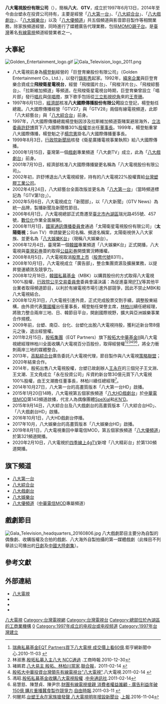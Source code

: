 {{電視網資訊
| 電視網名稱     = 八大電視
| 電視網商標檔案 = Gala Television logo 2018.png
| 電視網商標尺寸 = 200px
| 電視網商標名稱 = 八大電視標誌
| 類型           = [[有線電視|有線電視]]、[[衛星電視|衛星電視]]
| 品牌           = 八大、GTV、八大電視
| 開播日期       = 1997年6月13日（[[八大綜合台|八大綜合台]]）
| 可收視國家     = {{ROC-TW}}
| 創立日期       = 1997年6月13日
| 口號           = 
| 創立者         = [[楊登魁|楊登魁]]
| 格言           = 
| 收視率         = 
| 收視率調查時間 = 
| 收視率資料來源 = 
| 市場占有率     = 
| 擁有者         = 八大電視股份有限公司
| 持股者         = [[台塑企業|台塑企業]]
| 關鍵人物       = 
| 旗下數位頻道   = [[八大第一台|八大第一台]]、[[八大綜合台|八大綜合台]]<br />[[八大戲劇台|八大戲劇台]]、[[八大娛樂台|八大娛樂台]]<br>[[八大優頻道|八大優頻道]]（MOD）
| 官方網站       = {{url|https://www.gtv.com.tw/}}
| 備註           = 
| width          = 330px
|}}
{{Infobox Company 
| company_name       = 八大電視股份有限公司
| company_name_en    = Gala Television Corporation
| local_code_name = TW
| local_code = 97468608
| company_logo       =
| company_type       = [[股份有限公司|股份有限公司]]
| company_slogan     = 
| traded_as          = 
| foundation         = {{birth_date|1997|6|13}}（{{age in years and days|1997|6|13|age=no}}）
| location           = {{flagicon|TWN}} [[台北市|台北市]][[內湖區|內湖區]]瑞光路455、457號
| area_served        = [[台灣|台灣]]
| founder            = [[楊登魁|楊登魁]]
| key_people         = [[董事長|董事長]]：王文潮<br />[[總經理|總經理]]：王克捷<br />副總經理：賴聰筆
| industry           = 廣播媒體業
| products           = 電視廣播節目製作發行等12項
| capital            = [[新臺幣|新台幣]]3,127,992,620元
| revenue            = 
| operating_income   = 
| profit             = 
| market_value       = 
| num_employees      = 
| P/E ratio          = 
| earnings per share = 
| Net asset value    = 
| accounting_period  = 每年12月 （月制會計年度）
| parent             = 
| divisions          =
| major_shareholder  = 台塑永在投資股份有限公司 	 
| subsid             = {{flag|TWN}} [[娛樂線股份有限公司|娛樂線股份有限公司]]<br/>{{flag|TWN}} 八大太陽電視股份有限公司<br/>{{flag|KOR}} 金鐘學製作公司<br/>{{flag|Korea, South}} 八大電視韓國分社<br/>{{flag|HKG}} [[第一媒體國際有限公司|第一媒體國際有限公司]]<br/>{{CHNML}} [[上海寰視文化傳播|上海寰視文化傳播]]有限公司
| homepage           = [https://www.gtv.com.tw/ www.gtv.com.tw]
| footnotes          = 
}}

'''八大電視股份有限公司'''（{{lang-en|'''G'''ala '''T'''ele'''v'''ision Corporation}}），簡稱'''八大'''、'''GTV'''，成立於1997年6月13日，2014年至今由台塑永在投資公司持有，主要是經營「[[八大第一台|八大第一台]]」、「[[八大綜合台|八大綜合台]]」、「[[八大戲劇台|八大戲劇台]]」、「[[八大娛樂台|八大娛樂台]]」以及「[[八大優頻道|八大優頻道]]」共五個頻道與影音節目製作等相關業務，除家族頻道經營，同時進行了媒體廣告代理業務，包括[[MOMO親子台|MOMO親子台]]。是[[臺灣|臺灣]]著名[[有線電視|有線電視]]頻道經營業者之一。

== 大事紀 ==
[[File:Golden_Entertainment_logo.gif|thumb]]
[[File:Gala_Television_logo_2011.png|thumb]]
*八大電視前身為[[楊登魁|楊登魁]]經營的「巨登育樂股份有限公司」（Golden Entertainment Co., Ltd.），以發行[[錄影秀|錄影秀]]起家。1992年，[[緯來企業|緯來企業]]與巨登育樂合資成立'''飛梭衛星電視台'''，經營「飛梭國片台」、「飛梭洋片台」、「飛梭綜藝台」、「拉斯維加頻道」等頻道。在飛梭衛星電視台時期，巨登育樂曾設立「唱片部」發行[[唱片|唱片]]與[[伴唱帶|伴唱帶]]，旗下歌手包括從[[三立影視|三立影視]][[挖角|挖角]]來的[[王壹珊|王壹珊]]。
*1997年6月13日，[[中華民國經濟部|經濟部]]核准'''八大國際傳播股份有限公司'''設立登記，楊登魁任總裁。八大國際傳播經營「GTV27」與「GTV28」兩個有線電視頻道，此即「八大綜藝台」與「[[八大綜合台|八大綜合台]]」前身。
*1997年，八大國際傳播總裁楊登魁因涉及拉斯維加頻道簽賭案避居海外，[[立法委員|立法委員]][[許舒博|許舒博]]買下八大國際傳播30%[[股權|股權]]並出任[[董事長|董事長]]。1999年，楊登魁重掌八大國際傳播，楊登魁之子[[楊宗憲|楊宗憲]]掛名八大國際傳播董事長。
*1999年8月3日，[[行政院新聞局|行政院新聞局]]核發《衛星廣播電視事業執照》給八大國際傳播。 
*2000年1月15日，臺灣第一個[[戲劇|戲劇]]專業頻道「八大劇TV」成立，此為「[[八大戲劇台|八大戲劇台]]」前身。
*2001年7月10日，經濟部核准八大國際傳播變更名稱為「八大電視股份有限公司」。
*2002年初，許舒博退出八大電視經營，持有的八大電視22%股權賣給[[台塑關係企業|台灣塑膠工業公司]]。
*2002年4月24日，八大綜藝台全面改版並更名為「[[八大第一台|八大第一台]]」（當時頻道標記為「GTV第1台」）。
*2002年5月6日，八大電視成立「新聞部」，以「八大新聞」（GTV News）為統一品牌，製播新聞及新聞性節目。
*2006年6月1日，八大電視總部正式喬遷至[[臺北市|臺北市]][[內湖區|內湖區]]瑞光路455號、457號，[[數位化|數位化]]作業全面展開。
*2006年11月1日，[[國家通訊傳播委員會|國家通訊傳播委員會]]通過「太陽衛星電視股份有限公司」（'''太陽衛視'''；Sun TV）申請變更公司名稱、頻道名稱案，太陽衛視併入八大家族、並更名為「[[八大娛樂台|八大娛樂K台]]」（現稱八大娛樂台）。
*2006年12月4日，臺灣第一個[[韓國|韓國]]專業頻道「八大娛樂K台」正式開播，八大電視與[[臺灣彩券|臺灣彩券]]簽約取得[[公益彩券|公益彩券]]開獎實況轉播權。
*2008年8月5日，八大電視取消[[股票上市|股票上市]]（[[股票代號|股票代號]]8311）。
*2008年10月1日，八大電視成立「廣告部」，整合集團資源及擴展業務，以提昇營運績效及競爭力。 
*2008年12月18日，[[韓國|韓國]][[私募基金|私募基金]]{{tsl|ko|MBK파트너스|安博凱}}（MBK）以購買股份的方式取得八大電視100%股權，[[行政院公平交易委員會|行政院公平交易委員會]]委員會議決議：為促進臺灣[[IPTV|IPTV]]等其他平台業者取得頻道節目，以利於有線電視市場引進外部競爭，因此不禁止MBK和八大電視結合。
*2008年12月31日，八大電視引進外資，正式完成股票交割手續，調整股東結構，由外資代表[[龔國權|龔國權]]出任董事長，楊登魁任榮譽主席，[[林柏川|林柏川]]續任總經理，將致力整合兩岸三地、日、韓節目平台，開創國際視野，擴大與亞洲娛樂事業合作規模。
*2009年前，台塑、南亞、台化、台塑化出脫八大電視持股，獲利近新台幣8億元之後，退出經營權。
*2011年2月15日，[[殷拓集團|殷拓集團]]（EQT Partners）旗下[[殷拓大中華基金Ⅱ|殷拓大中華基金Ⅱ]]與八大電視總經理林柏川全面收購八大電視百分百股份，取得經營權<ref>[http://news.cnyes.com/Content/20101103/KCCS06OS3E32E.shtml 瑞典私募基金EQT Partners買下八大電視 成交價上看60億].鉅亨網新聞中心.2010-11-03 {{Wayback|url=http://news.cnyes.com/Content/20101103/KCCS06OS3E32E.shtml |date=20140312213601 }}</ref><ref>林淑惠.[http://tw.news.yahoo.com/%E6%AE%B7%E6%8B%93%E7%A7%81%E5%8B%9F%E5%85%A5%E4%B8%BB%E5%85%AB%E5%A4%A7-ncc%E9%80%9A%E9%81%8E-20101229-125107-701.html 殷拓私募入主八大 NCC通過] {{Wayback|url=http://tw.news.yahoo.com/%E6%AE%B7%E6%8B%93%E7%A7%81%E5%8B%9F%E5%85%A5%E4%B8%BB%E5%85%AB%E5%A4%A7-ncc%E9%80%9A%E9%81%8E-20101229-125107-701.html |date=20140312212957 }}.工商時報.2010-12-30</ref><ref>褚姵君.[http://udn.com/NEWS/ENTERTAINMENT/ENT7/6152413.shtml 八大易主 殷拓、林柏川當家].[[聯合報|聯合報]]，2011-02-14 {{Wayback|url=http://udn.com/NEWS/ENTERTAINMENT/ENT7/6152413.shtml |date=20110217044315 }}</ref><ref>[http://www.gtv.com.tw/News/20110215002/ 殷拓大中華投資台灣領先有線電視台"八大電視"].八大電視.2011-02-14 {{Wayback|url=http://www.gtv.com.tw/News/20110215002/ |date=20140312225223 }}</ref><ref>馮昭.[http://china.dwnews.com/big5/news/2011-02-13/57387807.html 殷拓私募基金收購八大電視股權] {{Wayback|url=http://china.dwnews.com/big5/news/2011-02-13/57387807.html |date=20140312212512 }}.[[中央通訊社|中央通訊社]].2011-02-14</ref><ref>易慧慈、陳慧貞、陳尹宗.[http://www.libertytimes.com.tw/2011/new/mar/11/today-show8.htm 財團有線電視搶親 消費者權益誰顧 - 廣告利益年破150億 購片重播蠶食製作競爭力].[[自由時報|自由時報]].2011-03-11 {{Wayback|url=http://www.libertytimes.com.tw/2011/new/mar/11/today-show8.htm |date=20130315114511 }}</ref>，將全力衝刺兩岸三地的媒體整合。
*2013年，[[高點綜合台|高點綜合台]]廣告委託八大電視代理，節目製作與八大電視[[策略聯盟|策略聯盟]]；2020年結束合作。
*2014年，殷拓出售八大電視股權，台塑已故創辦人[[王永在|王永在]]的三個兒子王文淵、王文潮、王文堯成立「永在投資公司」斥資約新台幣30億元買下八大電視100%股權，由王文潮擔任董事長，林柏川續任總經理<ref>何醒邦.[http://www.upmedia.mg/news_info.php?SerialNo=6739 台塑王永在家族搶發聲 八大電視明年增設新聞台] {{Wayback|url=http://www.upmedia.mg/news_info.php?SerialNo=6739 |date=20161120005000 }}.[[上報|上報]].2016-11-04</ref>。
*2014年10月27日，八大第一台的高畫質版本「八大第一台HD」啟播。
*2015年1月20日14時，八大電視第五個家族頻道「[[八大HD戲劇台|八大HD戲劇台]]」於[[中華電信MOD|中華電信MOD]]第143頻道啟播，代言人為偶像團體[[SpeXial|SpeXial]]和[[A'N'D|A'N'D]]。
*2015年9月14日，八大綜合台及八大戲劇台的高畫質版本「八大綜合台HD」、「八大戲劇台HD」啟播。
*2016年10月1日，八大HD戲劇台停播。
*2017年10月，八大娛樂台的高畫質版本「八大娛樂台HD」啟播。
*2019年8月1日，八大電視重回中華電信MOD，第五個家族頻道「[[八大優頻道|八大優頻道]]」於第321頻道開播。
*2020年2月10日，八大電視於[[四季線上4gTV|四季線上4gTV]]新增「八大精彩台」於第130頻道開播。

==旗下頻道==
*[[八大第一台|八大第一台]]
*[[八大綜合台|八大綜合台]]
*[[八大戲劇台|八大戲劇台]]
*[[八大娛樂台|八大娛樂台]]
*[[八大優頻道|八大優頻道]]（[[中華電信MOD|中華電信MOD]]專屬頻道）

==戲劇節目==
[[File:Gala_Television_headquarters_20160806.jpg|thumb]]
八大戲劇節目主要分為自製的偶像劇、收購版權及合拍的戲劇、八大海外自製拍攝的第一媒體戲劇（此條目不列舉該公司播出的[[日劇|日劇]]及[[中國大陸劇集|中國大陸劇集]]）。
{{main|八大電視戲劇節目列表}}
{{main|八大韓劇}}

== 參考文獻 ==
{{reflist|2}}

==外部連結==
{{commons category|Gala Television}}
*[https://www.gtv.com.tw/ 八大電視]{{Wayback|url=https://www.gtv.com.tw/ |date=20200603120032 }}
*{{Plurk|galaman}}
*{{facebook|loveGTV|GTV八大電視}}
*{{YouTube|user=gtv272841k|GTV八大電視}}
{{八大電視}}
{{台灣電視台}}

[[Category:八大電視|]]
[[Category:台灣電視網|Category:台灣電視網]]
[[Category:台灣電視台|Category:台灣電視台]]
[[Category:總部位於內湖區的工商業機構|Category:總部位於內湖區的工商業機構]]
[[Category:臺灣證券交易所上市公司|0]]
[[Category:1997年成立的电视台或电视频道|Category:1997年成立的电视台或电视频道]]
[[Category:1997年台灣建立|Category:1997年台灣建立]]